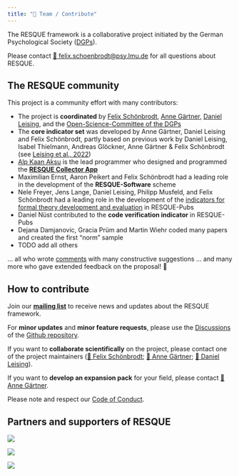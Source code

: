 ```yaml
---
title: "👥 Team / Contribute"
---
```


The RESQUE framework is a collaborative project initiated by the German Psychological Society ([DGPs](https://www.dgps.de)). 

Please contact [📧 felix.schoenbrodt@psy.lmu.de](mailto:felix.schoenbrodt@psy.lmu.de) for all questions about RESQUE.

## The RESQUE community

This project is a community effort with many contributors:

- The project is **coordinated** by [Felix Schönbrodt](http://www.nicebread.de), [Anne Gärtner](https://tu-dresden.de/mn/psychologie/ifap/differentielle-psychologie/die-professur/Mitarbeiter/dipl-psych-anne-gaertner), [Daniel Leising](https://tu-dresden.de/mn/psychologie/iaosp/diagnostische/die-professur/inhaber-in), and the [Open-Science-Committee of the DGPs](https://www.dgps.de/schwerpunkte/transparente-wissenschaft/kommission-open-science/)
- The **core indicator set** was developed by Anne Gärtner, Daniel Leising and Felix Schönbrodt, partly based on previous work by Daniel Leising, Isabel Thielmann, Andreas Glöckner, Anne Gärtner & Felix Schönbrodt (see [Leising et al., 2022](https://doi.org/10.5964/ps.6029.))
- [Alp Kaan Aksu](https://github.com/alpkaanaksu) is the lead programmer who designed and programmed the [**RESQUE Collector App**](https://resque-framework.github.io/collector-app)
- Maximilian Ernst, Aaron Peikert and Felix Schönbrodt had a leading role in the development of the **RESQUE-Software** scheme
- Nele Freyer, Jens Lange, Daniel Leising, Philipp Musfeld, and Felix Schönbrodt had a leading role in the development of the [indicators for formal theory development and evaluation](news/2024-02-26-theory_indicators.qmd) in RESQUE-Pubs
- Daniel Nüst contributed to the **code verification indicator** in RESQUE-Pubs
- Dejana Damjanovic, Gracia Prüm and Martin Wiehr coded many papers and created the first "norm" sample
- TODO add all others

... all who wrote [comments](publications.qmd) with many constructive suggestions
... and many more who gave extended feedback on the proposal! 🙏

## How to contribute

Join our [**mailing list**](https://www.listserv.dfn.de/sympa/info/psy-dora) to receive news and updates about the RESQUE framework.

For **minor updates** and **minor feature requests**, please use the [Discussions](https://github.com/orgs/RESQUE-Framework/discussions) of the [Github repository](https://github.com/RESQUE-Framework).

If you want to **collaborate scientifically** on the project, please contact one of the project maintainers ([📧 Felix Schönbrodt](mailto:felix.schoenbrodt@psy.lmu.de); [📧 Anne Gärtner](mailto:anne_gaertner@tu-dresden.de); [📧 Daniel Leising](mailto:Daniel.Leising@tu-dresden.de)).

If you want to **develop an expansion pack** for your field, please contact [📧 Anne Gärtner](mailto:anne_gaertner@tu-dresden.de).

Please note and respect our [Code of Conduct](/CODE_OF_CONDUCT.md).

## Partners and supporters of RESQUE

::: {layout-ncol=3}
![](includes/EFA_WortBildmarke_Quest_schwarz.png)

![](includes/dgps.jpg)

![](includes/CoARA.png)
:::